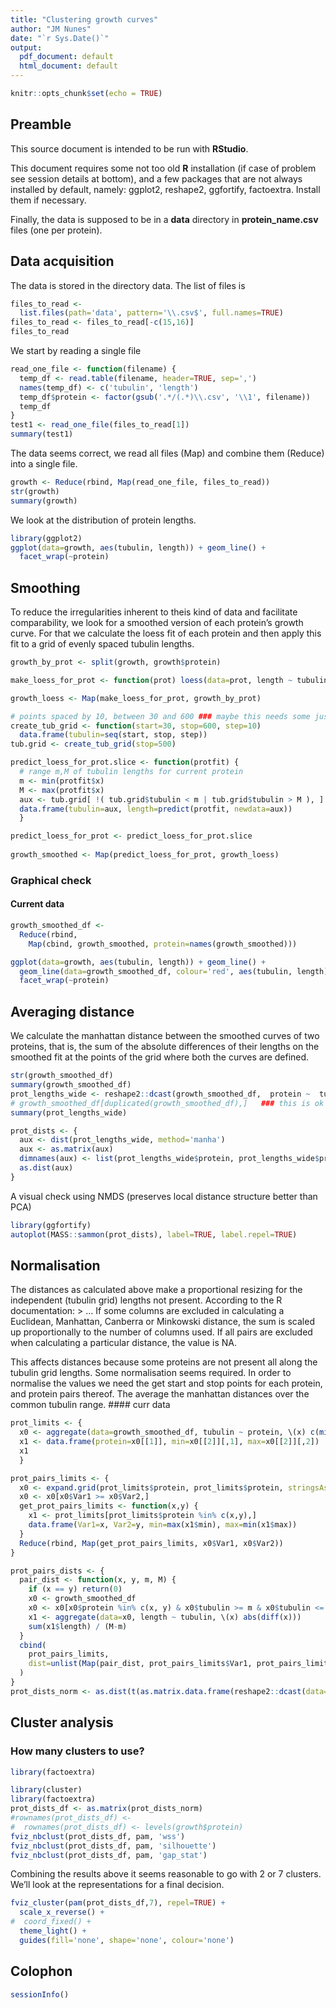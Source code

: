 ```yaml
---
title: "Clustering growth curves"
author: "JM Nunes"
date: "`r Sys.Date()`"
output:
  pdf_document: default
  html_document: default
---
```


```r
knitr::opts_chunk$set(echo = TRUE)
```

## Preamble

This source document is intended to be run with **RStudio**.

This document requires some not too old **R** installation (if case of problem see session details at bottom), and a few packages that are not always installed by default, namely: ggplot2, reshape2, ggfortify, factoextra. Install them if necessary.

Finally, the data is supposed to be in a **data** directory in **protein_name.csv** files (one per protein).

## Data acquisition

The data is stored in the directory data. The list of files is

```r
files_to_read <- 
  list.files(path='data', pattern='\\.csv$', full.names=TRUE)
files_to_read <- files_to_read[-c(15,16)]
files_to_read
```

We start by reading a single file

```r
read_one_file <- function(filename) {
  temp_df <- read.table(filename, header=TRUE, sep=',')
  names(temp_df) <- c('tubulin', 'length')
  temp_df$protein <- factor(gsub('.*/(.*)\\.csv', '\\1', filename))
  temp_df
}
test1 <- read_one_file(files_to_read[1])
summary(test1)
```

The data seems correct, we read all files (Map) and combine them (Reduce) into a single file.

```r
growth <- Reduce(rbind, Map(read_one_file, files_to_read))
str(growth)
summary(growth)
```

We look at the distribution of protein lengths.

```r
library(ggplot2)
ggplot(data=growth, aes(tubulin, length)) + geom_line() +
  facet_wrap(~protein)
```

## Smoothing

To reduce the irregularities inherent to theis kind of data and facilitate comparability, we look for a smoothed version of each protein's growth curve. For that we calculate the loess fit of each protein and then apply this fit to a grid of evenly spaced tubulin lengths.

```r
growth_by_prot <- split(growth, growth$protein)

make_loess_for_prot <- function(prot) loess(data=prot, length ~ tubulin)

growth_loess <- Map(make_loess_for_prot, growth_by_prot)

# points spaced by 10, between 30 and 600 ### maybe this needs some justification
create_tub_grid <- function(start=30, stop=600, step=10) 
  data.frame(tubulin=seq(start, stop, step))
tub.grid <- create_tub_grid(stop=500) 

predict_loess_for_prot.slice <- function(protfit) {
  # range m,M of tubulin lengths for current protein
  m <- min(protfit$x)
  M <- max(protfit$x) 
  aux <- tub.grid[ !( tub.grid$tubulin < m | tub.grid$tubulin > M ), ]
  data.frame(tubulin=aux, length=predict(protfit, newdata=aux))
  }

predict_loess_for_prot <- predict_loess_for_prot.slice
  
growth_smoothed <- Map(predict_loess_for_prot, growth_loess)
```

### Graphical check

#### Current data

```r
growth_smoothed_df <- 
  Reduce(rbind,
    Map(cbind, growth_smoothed, protein=names(growth_smoothed)))

ggplot(data=growth, aes(tubulin, length)) + geom_line() +
  geom_line(data=growth_smoothed_df, colour='red', aes(tubulin, length), alpha=0.5) +
  facet_wrap(~protein)
```

## Averaging distance

We calculate the manhattan distance between the smoothed curves of two proteins, that is, the sum of the absolute differences of their lengths on the smoothed fit at the points of the grid where both the curves are defined.

```r
str(growth_smoothed_df)
summary(growth_smoothed_df)
prot_lengths_wide <- reshape2::dcast(growth_smoothed_df,  protein ~  tubulin, value.var='length')
# growth_smoothed_df[duplicated(growth_smoothed_df),]   ### this is ok now
summary(prot_lengths_wide)

prot_dists <- {
  aux <- dist(prot_lengths_wide, method='manha')
  aux <- as.matrix(aux) 
  dimnames(aux) <- list(prot_lengths_wide$protein, prot_lengths_wide$protein)
  as.dist(aux)
}
```

A visual check using NMDS (preserves local distance structure better than PCA)

```r
library(ggfortify)
autoplot(MASS::sammon(prot_dists), label=TRUE, label.repel=TRUE) 
```

## Normalisation

The distances as calculated above make a proportional resizing for the independent (tubulin grid) lengths not present. According to the R documentation: \> ... If some columns are excluded in calculating a Euclidean, Manhattan, Canberra or Minkowski distance, the sum is scaled up proportionally to the number of columns used. If all pairs are excluded when calculating a particular distance, the value is NA.

This affects distances because some proteins are not present all along the tubulin grid lengths. Some normalisation seems required. In order to normalise the values we need the get start and stop points for each protein, and protein pairs thereof. The average the manhattan distances over the common tubulin range. \#### curr data

```r

prot_limits <- {
  x0 <- aggregate(data=growth_smoothed_df, tubulin ~ protein, \(x) c(min(x), max(x)))
  x1 <- data.frame(protein=x0[[1]], min=x0[[2]][,1], max=x0[[2]][,2])
  x1
  }

prot_pairs_limits <- {
  x0 <- expand.grid(prot_limits$protein, prot_limits$protein, stringsAsFactors=FALSE)
  x0 <- x0[x0$Var1 >= x0$Var2,]
  get_prot_pairs_limits <- function(x,y) {
    x1 <- prot_limits[prot_limits$protein %in% c(x,y),]
    data.frame(Var1=x, Var2=y, min=max(x1$min), max=min(x1$max))
  }
  Reduce(rbind, Map(get_prot_pairs_limits, x0$Var1, x0$Var2))
}

prot_pairs_dists <- {
  pair_dist <- function(x, y, m, M) {
    if (x == y) return(0)
    x0 <- growth_smoothed_df
    x0 <- x0[x0$protein %in% c(x, y) & x0$tubulin >= m & x0$tubulin <= M, ]
    x1 <- aggregate(data=x0, length ~ tubulin, \(x) abs(diff(x)))
    sum(x1$length) / (M-m)
  }
  cbind(
    prot_pairs_limits,
    dist=unlist(Map(pair_dist, prot_pairs_limits$Var1, prot_pairs_limits$Var2, prot_pairs_limits$min, prot_pairs_limits$max))
  )
}
prot_dists_norm <- as.dist(t(as.matrix.data.frame(reshape2::dcast(data=prot_pairs_dists, Var2 ~ Var1, value.var='dist')[,-1])))
```

## Cluster analysis

### How many clusters to use?

```r
library(factoextra)
```

```r
library(cluster)
library(factoextra)
prot_dists_df <- as.matrix(prot_dists_norm)
#rownames(prot_dists_df) <- 
#  rownames(prot_dists_df) <- levels(growth$protein)
fviz_nbclust(prot_dists_df, pam, 'wss')
fviz_nbclust(prot_dists_df, pam, 'silhouette')
fviz_nbclust(prot_dists_df, pam, 'gap_stat')
```

Combining the results above it seems reasonable to go with 2 or 7 clusters. We'll look at the representations for a final decision.

```r
fviz_cluster(pam(prot_dists_df,7), repel=TRUE) + 
  scale_x_reverse() +
#  coord_fixed() +
  theme_light() +
  guides(fill='none', shape='none', colour='none')
```

## Colophon

```r
sessionInfo()
```
